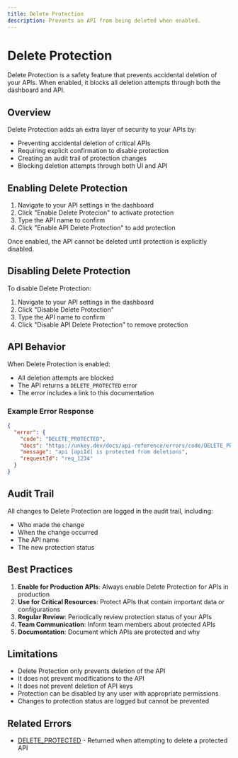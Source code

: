 ```yaml
---
title: Delete Protection
description: Prevents an API from being deleted when enabled.
---
```


# Delete Protection

Delete Protection is a safety feature that prevents accidental deletion of your APIs. When enabled, it blocks all deletion attempts through both the dashboard and API.

## Overview

Delete Protection adds an extra layer of security to your APIs by:

- Preventing accidental deletion of critical APIs
- Requiring explicit confirmation to disable protection
- Creating an audit trail of protection changes
- Blocking deletion attempts through both UI and API

## Enabling Delete Protection

1. Navigate to your API settings in the dashboard
2. Click "Enable Delete Protecion" to activate protection
3. Type the API name to confirm
4. Click "Enable API Delete Protection" to add protection 

Once enabled, the API cannot be deleted until protection is explicitly disabled.

## Disabling Delete Protection

To disable Delete Protection:

1. Navigate to your API settings in the dashboard
2. Click "Disable Delete Protection"
3. Type the API name to confirm
4. Click "Disable API Delete Protection" to remove protection

## API Behavior

When Delete Protection is enabled:

- All deletion attempts are blocked
- The API returns a `DELETE_PROTECTED` error
- The error includes a link to this documentation

### Example Error Response

```json
{
  "error": {
    "code": "DELETE_PROTECTED",
    "docs": "https://unkey.dev/docs/api-reference/errors/code/DELETE_PROTECTED",
    "message": "api [apiId] is protected from deletions",
    "requestId": "req_1234"
  }
}
```

## Audit Trail

All changes to Delete Protection are logged in the audit trail, including:

- Who made the change
- When the change occurred
- The API name
- The new protection status

## Best Practices

1. **Enable for Production APIs**: Always enable Delete Protection for APIs in production
2. **Use for Critical Resources**: Protect APIs that contain important data or configurations
3. **Regular Review**: Periodically review protection status of your APIs
4. **Team Communication**: Inform team members about protected APIs
5. **Documentation**: Document which APIs are protected and why

## Limitations

- Delete Protection only prevents deletion of the API
- It does not prevent modifications to the API
- It does not prevent deletion of API keys
- Protection can be disabled by any user with appropriate permissions
- Changes to protection status are logged but cannot be prevented

## Related Errors

- [DELETE_PROTECTED](/docs/api-reference/errors/code/DELETE_PROTECTED) - Returned when attempting to delete a protected API
